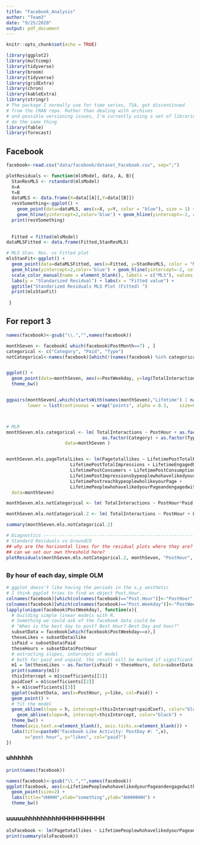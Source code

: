 ```yaml
---
title: "Facebook_Analysis"
author: "Team3"
date: "9/25/2020"
output: pdf_document
---
```


```r
knitr::opts_chunk$set(echo = TRUE)
```


```r
library(ggplot2)
library(multcomp)
library(tidyverse)
library(broom)
library(tidyverse)
library(gridExtra)
library(chron)
library(kableExtra)
library(stringr)
# The package I normally use for time series, TSA, got discontinued
# from the CRAN repo. Rather than dealing with archives
# and possible versioning issues, I'm currently using a set of libraries that
# do the same thing
library(fable)
library(forecast)
```


## Facebook

```r
facebook<-read.csv("data/facebook/dataset_Facebook.csv", sep=";")
```


```r
plotResiduals <- function(mlsModel, data, A, B){
  StanResMLS <- rstandard(mlsModel)
  X=A
  Y=B
  dataMLS <- data.frame(X=data[[A]],Y=data[[B]])
  resVSomething<-ggplot() + 
    geom_point(data=dataMLS, aes(x=X, y=Y, color = "blue"), size = 1) +
    geom_hline(yintercept=2,color='blue') + geom_hline(yintercept=-2, color='blue') + labs(y = "Standarized Residual") + ggtitle("Standarized Residuals MLS Plot")
  print(resVSomething)
  
  
  Fitted = fitted(mlsModel)
dataMLSFitted <- data.frame(Fitted,StanResMLS)

# MLS Stan. Res. vs Fitted plot 
mlsStanFit<-ggplot() +
  geom_point(data=dataMLSFitted, aes(x=Fitted, y=StanResMLS, color = "MLS"), size = 1) +
  geom_hline(yintercept=2,color='blue') + geom_hline(yintercept=-2, color='blue') +
  scale_color_manual(name = element_blank(), labels = c("MLS"), values = c("blue")) +
  labs(y = "Standarized Residual") + labs(x = "Fitted value") + 
  ggtitle("Standarized Residuals MLS Plot (Fitted) ")
  print(mlsStanFit)
  
 }
```


## For report 3


```r
names(facebook)<-gsub("\\.","",names(facebook))

monthSeven <- facebook[ which(facebook$PostMonth==7) , ]
categorical <- c("Category", "Paid", "Type")
notCategorical<-names(facebook)[which(!(names(facebook) %in% categorical))]


ggplot() + 
  geom_point(data=monthSeven, aes(x=PostWeekday, y=log(TotalInteractions)))  +
  theme_bw()


ggpairs(monthSeven[,which(startsWith(names(monthSeven),"Lifetime") | names(monthSeven)=="Pagetotallikes")], 
        lower = list(continuous = wrap("points", alpha = 0.3,    size=0.1)))




```



```r
# MLR
monthSeven.mls.categorical <- lm( TotalInteractions ~ PostHour + as.factor(Paid) + 
                                    as.factor(Category) + as.factor(Type), 
                      data=monthSeven )


monthSeven.mls.pageTotalLikes <- lm(Pagetotallikes ~ LifetimePostTotalReach + 
                        LifetimePostTotalImpressions + LifetimeEngagedUsers + 
                        LifetimePostConsumers + LifetimePostConsumptions + 
                        LifetimePostImpressionsbypeoplewhohavelikedyourPage + 
                        LifetimePostreachbypeoplewholikeyourPage + 
                        LifetimePeoplewhohavelikedyourPageandengagedwithyourpost,
  data=monthSeven)

monthSeven.mls.notCategorical <- lm( TotalInteractions ~ PostHour*Paid + Pagetotallikes*LifetimeEngagedUsers, data=monthSeven)

monthSeven.mls.notCategorical.2 <- lm( TotalInteractions ~ PostHour + LifetimeEngagedUsers, data=monthSeven)

summary(monthSeven.mls.notCategorical.2)

```


```r
# Diagnostics -------------------------------------------------------------------------------------
# Standard Residuals vs GroundCO
## why are the horizontal lines for the residual plots where they are?
## can we set our own threshold here?
plotResiduals(monthSeven.mls.notCategorical.2, monthSeven, "PostHour", "TotalInteractions")
```














##

### By hour of each day, simple OLM
```r
# ggplot doesn't like having the periods in the x,y aesthetic
# I think ggplot tries to find an object Post.Hour...
colnames(facebook)[which(colnames(facebook)=="Post.Hour")]<-"PostHour"
colnames(facebook)[which(colnames(facebook)=="Post.Weekday")]<-"PostWeekday"
lapply(unique(facebook$PostWeekday), function(x){
  # building simple linear models with R.
  # Something we could ask of the facebook data could be
  # "When is the best day to post? Best Hour? Best Day and hour?"
  subsetData = facebook[which(facebook$PostWeekday==x),]
  theseLikes = subsetData$like
  isPaid = subsetData$Paid
  theseHours = subsetData$PostHour
  # extracting slopes, intercepts of model
  # both for paid and unpaid. the result will be marked if significant
  m1 = lm(theseLikes ~ as.factor(isPaid) + theseHours, data=subsetData)
  print(summary(m1))
  thisIntercept = m1$coefficients[[1]]
  paidCoef = m1$coefficients[[2]]
  h = m1$coefficients[[3]]
  ggplot(subsetData, aes(x=PostHour, y=like, col=Paid)) +
  geom_point() +
  # fit the model
  geom_abline(slope = h, intercept=(thisIntercept+paidCoef), color="blue") +
    geom_abline(slope=h, intercept=thisIntercept, color="black") +
  theme_bw() +
  theme(axis.text.x=element_blank(), axis.ticks.x=element_blank()) +
  labs(title=paste0("Facebook Like Activity: PostDay #: ",x), 
       x="post hour", y="likes", col="paid?")
})
```


### uhhhhhh

```r
print(names(facebook))
```



```r
names(facebook)<-gsub("\\.","",names(facebook))
ggplot(facebook, aes(x=LifetimePeoplewhohavelikedyourPageandengagedwithyourpost,y=Pagetotallikes)) +
  geom_point(size=2) +
  labs(title="UHHHH",xlab="something",ylab="AHHHHHHH") +
  theme_bw()
```


### uuuuuhhhhhhhhhHHHHHHHHHH

```r
olsFacebook <- lm(Pagetotallikes ~ LifetimePeoplewhohavelikedyourPageandengagedwithyourpost,data=facebook)
print(summary(olsFacebook))
```



```r

```



